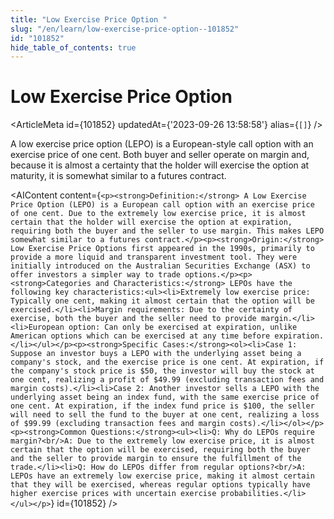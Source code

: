 ```yaml
---
title: "Low Exercise Price Option "
slug: "/en/learn/low-exercise-price-option--101852"
id: "101852"
hide_table_of_contents: true
---
```



# Low Exercise Price Option 

<ArticleMeta id={101852} updatedAt={'2023-09-26 13:58:58'} alias={`[]`} />
<div className='border-solid border-b border-t-0 my-4 border-[var(--ifm-color-gray-300)]' />

A low exercise price option (LEPO) is a European-style call option with an exercise price of one cent. Both buyer and seller operate on margin and, because it is almost a certainty that the holder will exercise the option at maturity, it is somewhat similar to a futures contract.

<AIContent content={`<p><strong>Definition:</strong> A Low Exercise Price Option (LEPO) is a European call option with an exercise price of one cent. Due to the extremely low exercise price, it is almost certain that the holder will exercise the option at expiration, requiring both the buyer and the seller to use margin. This makes LEPO somewhat similar to a futures contract.</p><p><strong>Origin:</strong> Low Exercise Price Options first appeared in the 1990s, primarily to provide a more liquid and transparent investment tool. They were initially introduced on the Australian Securities Exchange (ASX) to offer investors a simpler way to trade options.</p><p><strong>Categories and Characteristics:</strong> LEPOs have the following key characteristics:<ul><li>Extremely low exercise price: Typically one cent, making it almost certain that the option will be exercised.</li><li>Margin requirements: Due to the certainty of exercise, both the buyer and the seller need to provide margin.</li><li>European option: Can only be exercised at expiration, unlike American options which can be exercised at any time before expiration.</li></ul></p><p><strong>Specific Cases:</strong><ol><li>Case 1: Suppose an investor buys a LEPO with the underlying asset being a company's stock, and the exercise price is one cent. At expiration, if the company's stock price is $50, the investor will buy the stock at one cent, realizing a profit of $49.99 (excluding transaction fees and margin costs).</li><li>Case 2: Another investor sells a LEPO with the underlying asset being an index fund, with the same exercise price of one cent. At expiration, if the index fund price is $100, the seller will need to sell the fund to the buyer at one cent, realizing a loss of $99.99 (excluding transaction fees and margin costs).</li></ol></p><p><strong>Common Questions:</strong><ul><li>Q: Why do LEPOs require margin?<br/>A: Due to the extremely low exercise price, it is almost certain that the option will be exercised, requiring both the buyer and the seller to provide margin to ensure the fulfillment of the trade.</li><li>Q: How do LEPOs differ from regular options?<br/>A: LEPOs have an extremely low exercise price, making it almost certain that they will be exercised, whereas regular options typically have higher exercise prices with uncertain exercise probabilities.</li></ul></p>`} id={101852} />
